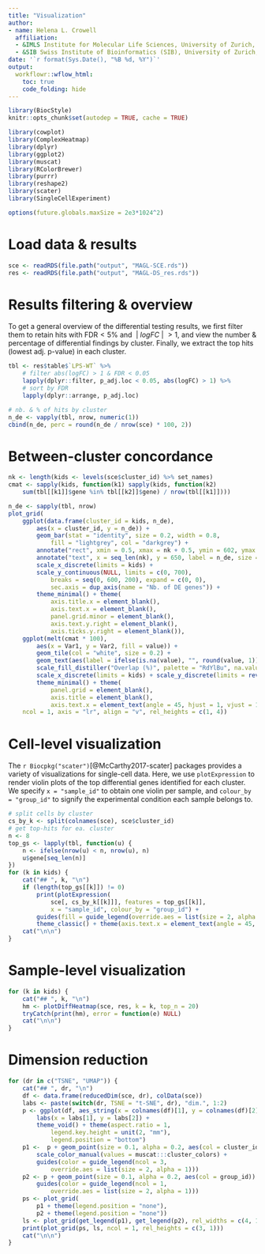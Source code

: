 ```yaml
---
title: "Visualization"
author: 
- name: Helena L. Crowell
  affiliation: 
  - &IMLS Institute for Molecular Life Sciences, University of Zurich, Switzerland
  - &SIB Swiss Institute of Bioinformatics (SIB), University of Zurich, Switzerland
date: '`r format(Sys.Date(), "%B %d, %Y")`'
output:
  workflowr::wflow_html:
    toc: true
    code_folding: hide
---
```


```r
library(BiocStyle)
knitr::opts_chunk$set(autodep = TRUE, cache = TRUE)
```

```r
library(cowplot)
library(ComplexHeatmap)
library(dplyr)
library(ggplot2)
library(muscat)
library(RColorBrewer)
library(purrr)
library(reshape2)
library(scater)
library(SingleCellExperiment)

options(future.globals.maxSize = 2e3*1024^2)
```

# Load data & results

```r
sce <- readRDS(file.path("output", "MAGL-SCE.rds"))
res <- readRDS(file.path("output", "MAGL-DS_res.rds"))
```

# Results filtering & overview

To get a general overview of the differential testing results, we first filter them to retain hits with $\text{FDR}<5\%$ and $~|~logFC~|~>1$, and view the number & percentage of differential findings by cluster. Finally, we extract the top hits (lowest adj. p-value) in each cluster.

```r
tbl <- res$table$`LPS-WT` %>% 
    # filter abs(logFC) > 1 & FDR < 0.05
    lapply(dplyr::filter, p_adj.loc < 0.05, abs(logFC) > 1) %>% 
    # sort by FDR
    lapply(dplyr::arrange, p_adj.loc)

# nb. & % of hits by cluster
n_de <- vapply(tbl, nrow, numeric(1))
cbind(n_de, perc = round(n_de / nrow(sce) * 100, 2))
```

# Between-cluster concordance

```r
nk <- length(kids <- levels(sce$cluster_id) %>% set_names)
cmat <- sapply(kids, function(k1) sapply(kids, function(k2)
    sum(tbl[[k1]]$gene %in% tbl[[k2]]$gene) / nrow(tbl[[k1]])))

n_de <- sapply(tbl, nrow)
plot_grid(
    ggplot(data.frame(cluster_id = kids, n_de),
        aes(x = cluster_id, y = n_de)) +
        geom_bar(stat = "identity", size = 0.2, width = 0.8, 
            fill = "lightgrey", col = "darkgrey") +
        annotate("rect", xmin = 0.5, xmax = nk + 0.5, ymin = 602, ymax = 700, fill = "white") +
        annotate("text", x = seq_len(nk), y = 650, label = n_de, size = 4, fontface = "bold") +
        scale_x_discrete(limits = kids) +
        scale_y_continuous(NULL, limits = c(0, 700), 
            breaks = seq(0, 600, 200), expand = c(0, 0), 
            sec.axis = dup_axis(name = "Nb. of DE genes")) +
        theme_minimal() + theme(
            axis.title.x = element_blank(),
            axis.text.x = element_blank(),
            panel.grid.minor = element_blank(),
            axis.text.y.right = element_blank(),
            axis.ticks.y.right = element_blank()),
    ggplot(melt(cmat * 100), 
        aes(x = Var1, y = Var2, fill = value)) +
        geom_tile(col = "white", size = 0.2) +
        geom_text(aes(label = ifelse(is.na(value), "", round(value, 1))), size = 4) +
        scale_fill_distiller("Overlap (%)", palette = "RdYlBu", na.value = "lightgrey") +
        scale_x_discrete(limits = kids) + scale_y_discrete(limits = rev(kids)) +
        theme_minimal() + theme(
            panel.grid = element_blank(),
            axis.title = element_blank(),
            axis.text.x = element_text(angle = 45, hjust = 1, vjust = 1)),
    ncol = 1, axis = "lr", align = "v", rel_heights = c(1, 4))
```

# Cell-level visualization {.tabset}

The `r Biocpkg("scater")`[@McCarthy2017-scater] packages provides a variety of visualizations for single-cell data. Here, we use `plotExpression` to render violin plots of the top differential genes identified for each cluster. We specify `x = "sample_id"` to obtain one violin per sample, and `colour_by = "group_id"` to signify the experimental condition each sample belongs to. 

```r
# split cells by cluster
cs_by_k <- split(colnames(sce), sce$cluster_id)
# get top-hits for ea. cluster
n <- 8
top_gs <- lapply(tbl, function(u) {
    n <- ifelse(nrow(u) < n, nrow(u), n)
    u$gene[seq_len(n)]
})
for (k in kids) {
    cat("## ", k, "\n")
    if (length(top_gs[[k]]) != 0)
        print(plotExpression(
            sce[, cs_by_k[[k]]], features = top_gs[[k]], 
            x = "sample_id", colour_by = "group_id") +
        guides(fill = guide_legend(override.aes = list(size = 2, alpha = 1))) +
        theme_classic() + theme(axis.text.x = element_text(angle = 45, hjust = 1, vjust = 1)))
    cat("\n\n")
}
```

# Sample-level visualization {.tabset}

```r
for (k in kids) {
    cat("## ", k, "\n")
    hm <- plotDiffHeatmap(sce, res, k = k, top_n = 20)
    tryCatch(print(hm), error = function(e) NULL)
    cat("\n\n")
}
```

# Dimension reduction {.tabset}

```r
for (dr in c("TSNE", "UMAP")) {
    cat("## ", dr, "\n") 
    df <- data.frame(reducedDim(sce, dr), colData(sce))
    labs <- paste(switch(dr, TSNE = "t-SNE", dr), "dim.", 1:2)
    p <- ggplot(df, aes_string(x = colnames(df)[1], y = colnames(df)[2])) + 
        labs(x = labs[1], y = labs[2]) +
        theme_void() + theme(aspect.ratio = 1, 
            legend.key.height = unit(2, "mm"), 
            legend.position = "bottom")
    p1 <-  p + geom_point(size = 0.1, alpha = 0.2, aes(col = cluster_id)) + 
        scale_color_manual(values = muscat:::cluster_colors) +
        guides(color = guide_legend(ncol = 3,
            override.aes = list(size = 2, alpha = 1)))
    p2 <- p + geom_point(size = 0.1, alpha = 0.2, aes(col = group_id)) +
        guides(color = guide_legend(ncol = 1,
            override.aes = list(size = 2, alpha = 1)))
    ps <- plot_grid(
        p1 + theme(legend.position = "none"),
        p2 + theme(legend.position = "none"))
    ls <- plot_grid(get_legend(p1), get_legend(p2), rel_widths = c(4, 1))
    print(plot_grid(ps, ls, ncol = 1, rel_heights = c(3, 1)))
    cat("\n\n")
}
```
